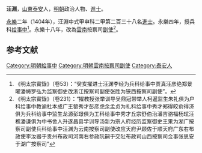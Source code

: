 '''汪淵'''，[[山東|山東]][[泰安|泰安]]人，[[明朝|明朝]]政治人物、[[進士|進士]]。

[[永乐_(明朝)|永樂]]二年（1404年），汪淵中式甲申科二甲第二百三十八名[[進士|進士]]。永樂四年，授兵科[[给事中|给事中]]<ref>《明太宗實錄》（卷53）：“癸亥擢进士汪渊李经为兵科给事中贾真汪彦绝郑景曜潘帱罗弘为监察御史改浙江按察司副使张胜为狭西按察司副使”。</ref>。永樂十八年，改為[[雲南|雲南]]按察司[[副使|副使]]<ref>《明太宗實錄》（卷231）：“擢教授张举训导吴鼎冠带举人柯暹监生朱礼俱为户科给事中教谕杜本成广王罃秀才彭彦虎余孟贞为礼科给事中秀才郑得皎俞得济俱为兵科给事中监生龙源彭璟俱为工科给事中秀才丘宗舒伯治潘吉骆福杨玹汪樵潘谦俱为中书舍人升遂昌县学训导汤新为宗人府经历监察御史王果为湖广按察司副使兵科给事中汪渊为云南按察司副使改应天府尹顾佐于顺天府广东右布政使李汝器于贵州布政司河南右参政阮嗣于交阯布政司山西按察司佥事张思安于湖广按察司”</ref>。

==参考文献==
{{Reflist}}

{{明朝人物小作品}}
{{永樂二年甲申科殿試金榜}}

{{DEFAULTSORT:Wang汪}}
[[Category:明朝給事中|Category:明朝給事中]]
[[Category:明朝雲南按察司副使|Category:明朝雲南按察司副使]]
[[Category:泰安人|Category:泰安人]]